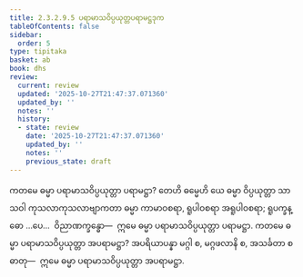 ```yaml
---
title: 2.3.2.9.5 ပရာမာသဝိပ္ပယုတ္တပရာမဋ္ဌဒုက
tableOfContents: false
sidebar:
  order: 5
type: tipitaka
basket: ab
book: dhs
review:
  current: review
  updated: '2025-10-27T21:47:37.071360'
  updated_by: ''
  notes: ''
  history:
  - state: review
    date: '2025-10-27T21:47:37.071360'
    updated_by: ''
    notes: ''
    previous_state: draft
---
```



<ReviewStatus review={frontmatter.review} showDetails={true} />

<HypothesisAnnotation frontmatter={frontmatter} />

<DynamicBreadcrumb />

<Division number="1189" book="dhs" e="ch" v="29" p="237">

<Paragraph number="1885" book="dhs">
ကတမေ ဓမ္မာ ပရာမာသဝိပ္ပယုတ္တာ ပရာမဋ္ဌာ? တေဟိ ဓမ္မေဟိ ယေ ဓမ္မာ ဝိပ္ပယုတ္တာ သာသဝါ ကုသလာကုသလာဗျာကတာ ဓမ္မာ ကာမာဝစရာ, ရူပါဝစရာ အရူပါဝစရာ; ရူပက္ခန္ဓော …ပေ…  ဝိညာဏက္ခန္ဓော—  ဣမေ ဓမ္မာ ပရာမာသဝိပ္ပယုတ္တာ ပရာမဋ္ဌာ.
</Paragraph>

</Division>
<Division number="1190" book="dhs" e="ch" v="29" p="237">

<Paragraph number="1886" book="dhs">
ကတမေ ဓမ္မာ ပရာမာသဝိပ္ပယုတ္တာ အပရာမဋ္ဌာ? အပရိယာပန္နာ မဂ္ဂါ စ, မဂ္ဂဖလာနိ စ, အသင်္ခတာ စ ဓာတု—  ဣမေ ဓမ္မာ ပရာမာသဝိပ္ပယုတ္တာ အပရာမဋ္ဌာ.
</Paragraph>
</Division>